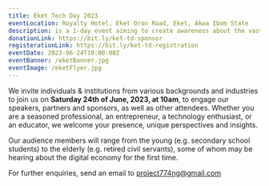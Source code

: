 ```yaml
---
title: Eket Tech Day 2023
eventLocation: Royalty Hotel, Eket Oron Road, Eket, Akwa Ibom State
description: is a 1-day event aiming to create awareness about the vast opportunities presented by the digital economy to individuals residing in the region.
donationLink: https://bit.ly/ket-td-sponsor
registerationLink: https://bit.ly/ket-td-registration
eventDate: 2023-06-24T10:00:00Z
eventBanner: /eketBanner.jpg
eventImage: /eketFlyer.jpg
---
```


We invite individuals & institutions from various backgrounds and industries to join us on **Saturday 24th of June, 2023, at 10am**, to engage our speakers, partners and sponsors, as well as other attendees. Whether you are a seasoned professional, an entrepreneur, a technology enthusiast, or an educator, we welcome your presence, unique perspectives and insights.

Our audience members will range from the young (e.g. secondary school students) to the elderly (e.g. retired civil servants), some of whom may be hearing about the digital economy for the first time.

For further enquiries, send an email to [project774ng@gmail.com](mailto:project774ng@gmail.com)
